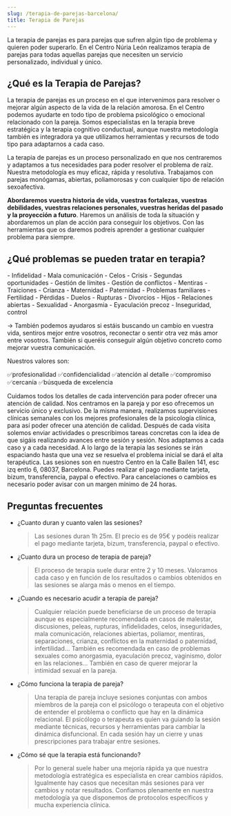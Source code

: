 ```yaml
---
slug: /terapia-de-parejas-barcelona/
title: Terapia de Parejas
---
```


La terapia de parejas es para parejas que sufren algún tipo de problema y quieren poder superarlo.
En el Centro Núria León realizamos terapia de parejas para todas aquellas parejas que necesiten un servicio personalizado, individual y único.

## ¿Qué es la Terapia de Parejas?

La terapia de parejas es un proceso en el que intervenimos para resolver o mejorar algún aspecto de la vida de la relación amorosa. En el Centro podemos ayudarte en todo tipo de problema psicológico o emocional relacionado con la pareja. Somos especialistas en la terapia breve estratégica y la terapia cognitivo conductual, aunque nuestra metodología también es integradora ya que utilizamos herramientas y recursos de todo tipo para adaptarnos a cada caso.

La terapia de parejas es un proceso personalizado en que nos centraremos y adaptamos a tus necesidades para poder resolver el problema de raíz. Nuestra metodología es muy eficaz, rápida y resolutiva. Trabajamos con parejas monógamas, abiertas, poliamorosas y con cualquier tipo de relación sexoafectiva.

**Abordaremos vuestra historia de vida, vuestras fortalezas, vuestras debilidades, vuestras relaciones personales, vuestras heridas del pasado y la proyección a futuro**. Haremos un análisis de toda la situación y abordaremos un plan de acción para conseguir los objetivos. Con las herramientas que os daremos podreis aprender a gestionar cualquier problema para siempre.

## ¿Qué problemas se pueden tratar en terapia?

<div class="columns-2">
- Infidelidad
- Mala comunicación
- Celos
- Crisis
- Segundas oportunidades
- Gestión de límites
- Gestión de conflictos
- Mentiras
- Traiciones
- Crianza
- Maternidad
- Paternidad
- Problemas familiares
- Fertilidad
- Pérdidas
- Duelos
- Rupturas
- Divorcios
- Hijos
- Relaciones abiertas
- Sexualidad
- Anorgasmia
- Eyaculación precoz
- Inseguridad, control

</div>

→ También podemos ayudaros si estáis buscando un cambio en vuestra vida, sentiros mejor entre vosotros, reconectar o sentir otra vez más amor entre vosotros. También si queréis conseguir algún objetivo concreto como mejorar vuestra comunicación.

Nuestros valores son:

✅profesionalidad
✅confidencialidad
✅atención al detalle
✅compromiso
✅cercanía
✅búsqueda de excelencia

Cuidamos todos los detalles de cada intervención para poder ofrecer una atención de calidad. Nos centramos en la pareja y por eso ofrecemos un servicio único y exclusivo. De la misma manera, realizamos supervisiones clínicas semanales con los mejores profesionales de la psicología clínica, para así poder ofrecer una atención de calidad.
Después de cada visita solemos enviar actividades o prescribimos tareas concretas con la idea de que sigáis realizando avances entre sesión y sesión. Nos adaptamos a cada caso y a cada necesidad. A lo largo de la terapia las sesiones se irán espaciando hasta que una vez se resuelva el problema inicial se dará el alta terapéutica.
Las sesiones son en nuestro Centro en la Calle Bailen 141, esc izq entlo 6, 08037, Barcelona. Puedes realizar el pago mediante tarjeta, bizum, transferencia, paypal o efectivo.
Para cancelaciones o cambios es necesario poder avisar con un margen mínimo de 24 horas.


<ComoEsLaTerapia tipo="familias" />

## Preguntas frecuentes

<div class="faq">

- ¿Cuanto duran y cuanto valen las sesiones?

  > Las sesiones duran 1h 25m. El precio es de 95€ y podéis realizar el pago mediante tarjeta, bizum, transferencia, paypal o efectivo.

- ¿Cuanto dura un proceso de terapia de pareja?

  > El proceso de terapia suele durar entre 2 y 10 meses. Valoramos cada caso y en función de los resultados o cambios obtenidos en las sesiones se alarga más o menos en el tiempo.

- ¿Cuando es necesario acudir a terapia de pareja?

  > Cualquier relación puede beneficiarse de un proceso de terapia aunque es especialmente recomendada en casos de malestar, discusiones, peleas, rupturas, infidelidades, celos, inseguridades, mala comunicación, relaciones abiertas, poliamor, mentiras, separaciones, crianza, conflictos en la maternidad o paternidad, infertilidad... También es recomendada en caso de problemas sexuales como anorgasmia, eyaculación precoz, vaginismo, dolor en las relaciones... También en caso de querer mejorar la intimidad sexual en la pareja.

- ¿Cómo funciona la terapia de pareja?

  > Una terapia de pareja incluye sesiones conjuntas con ambos miembros de la pareja con el psicólogo o terapeuta con el objetivo de entender el problema o conflicto que hay en la dinámica relacional. El psicólogo o terapeuta es quien va guiando la sesión mediante técnicas, recursos y herramientas para cambiar la dinámica disfuncional. En cada sesión hay un cierre y unas prescripciones para trabajar entre sesiones.

- ¿Cómo sé que la terapia está funcionando?
  > Por lo general suele haber una mejoría rápida ya que nuestra metodología estratégica es especialista en crear cambios rápidos. Igualmente hay casos que necesitan más sesiones para ver cambios y notar resultados. Confiamos plenamente en nuestra metodología ya que disponemos de protocolos específicos y mucha experiencia clínica.

</div>
